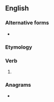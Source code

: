 ==English==

===Alternative forms===
* {{l|en|seek'st}} {{qualifier|obsolete}}

===Etymology===
{{suffix|en|seek|est}}

===Verb===
{{head|en|verb form}}

# {{en-archaic second-person singular of|seek}}

===Anagrams===
* {{anagrams|en|a=eeeksst|Skeetes}}